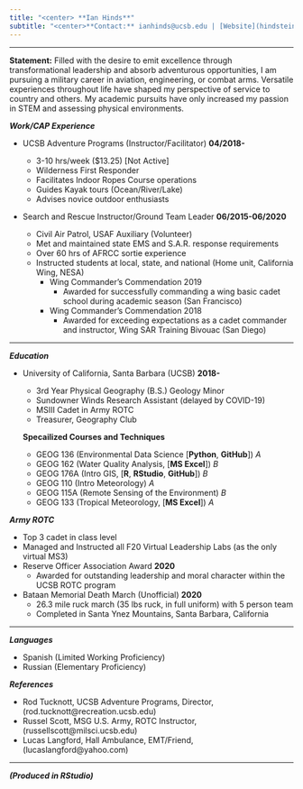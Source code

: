```yaml
---
title: "<center> **Ian Hinds**"
subtitle: "<center>**Contact:** ianhinds@ucsb.edu | [Website](hindstein.github.io/GISPort/index.html)"
---
```

*****
**Statement:** Filled with the desire to emit excellence through transformational leadership and absorb adventurous opportunities, I am pursuing a military career in aviation, engineering, or combat arms. Versatile experiences throughout life have shaped my perspective of service to country and others. My academic pursuits have only increased my passion in STEM and assessing physical environments.

***Work/CAP Experience***

- UCSB Adventure Programs (Instructor/Facilitator) **04/2018-**

  - 3-10 hrs/week ($13.25) [Not Active]
  - Wilderness First Responder
  - Facilitates Indoor Ropes Course operations
  - Guides Kayak tours (Ocean/River/Lake)
  - Advises novice outdoor enthusiasts

- Search and Rescue Instructor/Ground Team Leader **06/2015-06/2020**
  - Civil Air Patrol, USAF Auxiliary (Volunteer)
  - Met and maintained state EMS and S.A.R. response requirements
  - Over 60 hrs of AFRCC sortie experience 
  - Instructed students at local, state, and national (Home unit, California Wing, NESA)
    - Wing Commander's Commendation 2019
      - Awarded for successfully commanding a wing basic cadet school during academic season (San Francisco)
    - Wing Commander's Commendation 2018
      - Awarded for exceeding expectations as a cadet commander and instructor, Wing SAR Training Bivouac (San Diego)

******
***Education*** 

- University of California, Santa Barbara (UCSB) **2018-**

  - 3rd Year Physical Geography (B.S.) Geology Minor
  - Sundowner Winds Research Assistant (delayed by COVID-19)
  - MSIII Cadet in Army ROTC
  - Treasurer, Geography Club
  
  **Specailized Courses and Techniques**
  - GEOG 136 (Environmental Data Science [**Python**,  **GitHub**]) *A*
  - GEOG 162 (Water Quality Analysis, [**MS Excel**]) *B*
  - GEOG 176A (Intro GIS, [**R**, **RStudio**, **GitHub**]) *B*
  - GEOG 110 (Intro Meteorology) *A*
  - GEOG 115A (Remote Sensing of the Environment) *B*
  - GEOG 133 (Tropical Meteorology, [**MS Excel**]) *A*
  
  
  
***Army ROTC***

- Top 3 cadet in class level
- Managed and Instructed all F20 Virtual Leadership Labs (as the only virtual MS3)
- Reserve Officer Association Award **2020**
  - Awarded for outstanding leadership and moral character within the UCSB ROTC program
- Bataan Memorial Death March (Unofficial) **2020**
  - 26.3 mile ruck march (35 lbs ruck, in full uniform) with 5 person team
  - Completed in Santa Ynez Mountains, Santa Barbara, California

******
***Languages***

- Spanish (Limited Working Proficiency)
- Russian (Elementary Proficiency)
  
***References***

- Rod Tucknott, UCSB Adventure Programs, Director, (rod.tucknott@recreation.ucsb.edu)
- Russel Scott, MSG U.S. Army, ROTC Instructor, (russellscott@milsci.ucsb.edu)
- Lucas Langford, Hall Ambulance, EMT/Friend, (lucaslangford@yahoo.com)

******
***(Produced in RStudio)***
